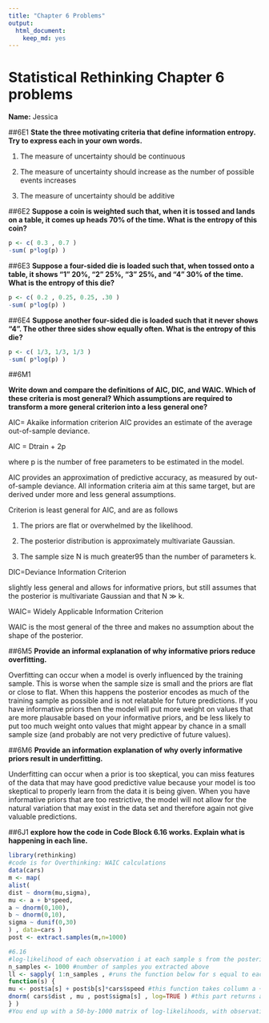 ```yaml
---
title: "Chapter 6 Problems"
output: 
  html_document: 
    keep_md: yes
---
```

# Statistical Rethinking Chapter 6 problems

__Name:__ Jessica


##6E1
**State the three motivating criteria that define information entropy. Try to express each in your
own words.**

1. The measure of uncertainty should be continuous

2. The measure of uncertainty should increase as the number of possible events increases

3. The measure of uncertainty should be additive

##6E2
**Suppose a coin is weighted such that, when it is tossed and lands on a table, it comes up heads
70% of the time. What is the entropy of this coin?**

```r
p <- c( 0.3 , 0.7 )
-sum( p*log(p) )
```

##6E3
**Suppose a four-sided die is loaded such that, when tossed onto a table, it shows "1" 20%, "2"
25%, "3" 25%, and "4" 30% of the time. What is the entropy of this die?**

```r
p <- c( 0.2 , 0.25, 0.25, .30 )
-sum( p*log(p) )
```



##6E4 
**Suppose another four-sided die is loaded such that it never shows "4". The other three sides
show equally often. What is the entropy of this die?**

```r
p <- c( 1/3, 1/3, 1/3 )
-sum( p*log(p) )
```


##6M1

**Write down and compare the definitions of AIC, DIC, and WAIC. Which of these criteria
is most general? Which assumptions are required to transform a more general criterion into a less
general one?**

AIC= Akaike information criterion AIC provides an estimate of the average out-of-sample deviance.

AIC = Dtrain + 2p

where p is the number of free parameters to be estimated in the model.

AIC provides an approximation of predictive accuracy, as measured by out-of-sample
deviance. All information criteria aim at this same target, but are derived under more and
less general assumptions.

Criterion is least general for AIC, and are as follows

(1) The priors are flat or overwhelmed by the likelihood.

(2) The posterior distribution is approximately multivariate Gaussian.

(3) The sample size N is much greater95 than the number of parameters k.

DIC=Deviance Information Criterion

slightly less general and allows for informative priors, but still assumes that the posterior is multivariate
Gaussian and that N ≫ k.

WAIC= Widely Applicable Information Criterion

WAIC is the most general of the three and makes no assumption about the shape of the posterior.

##6M5
**Provide an informal explanation of why informative priors reduce overfitting.**

Overfitting can occur when a model is overly influenced by the training sample. This is worse when the sample size is small and the priors are flat or close to flat. When this happens the posterior encodes as much of the training sample as possible and is not relatable for future predictions. If you have informative priors then the model will put more weight on values that are more plausable based on your informative priors, and be less likely to put too much weight onto values that might appear by chance in a small sample size (and probably are not very predictive of future values).


##6M6
**Provide an information explanation of why overly informative priors result in underfitting.**

Underfitting can occur when a prior is too skeptical, you can miss features of the data that may have good predictive value because your model is too skeptical to properly learn from the data it is being given. When you have informative priors that are too restrictive, the model will not allow for the natural variation that may exist in the data set and therefore again not give valuable predictions.

##6J1
**explore how the code in Code Block 6.16 works.  Explain what is happening in each line.**

```r
library(rethinking)
#code is for Overthinking: WAIC calculations
data(cars)
m <- map(
alist(
dist ~ dnorm(mu,sigma),
mu <- a + b*speed,
a ~ dnorm(0,100),
b ~ dnorm(0,10),
sigma ~ dunif(0,30)
) , data=cars )
post <- extract.samples(m,n=1000)

#6.16
#log-likelihood of each observation i at each sample s from the posterior
n_samples <- 1000 #number of samples you extracted above
ll <- sapply( 1:n_samples , #runs the function below for s equal to each value 1 through 1000 and returns a matrix
function(s) {
mu <- post$a[s] + post$b[s]*cars$speed #this function takes collumn a + collumn b multiplied by the length 50 vector cars$speed for each row s
dnorm( cars$dist , mu , post$sigma[s] , log=TRUE ) #this part returns a value from the standard distribution based on each of the 50 different mean calculated above and the extracted sigma value from post and row s
} )
#You end up with a 50-by-1000 matrix of log-likelihoods, with observations in rows and samples in columns.
```


